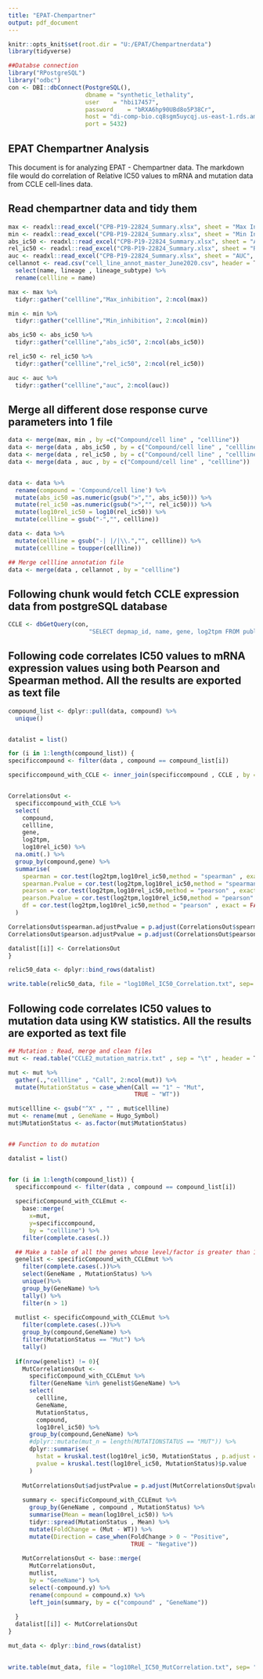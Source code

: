 ---
title: "EPAT-Chempartner"
output: pdf_document
---

```{r setup, include=FALSE}
knitr::opts_knit$set(root.dir = "U:/EPAT/Chempartnerdata")
library(tidyverse)

##Databse connection
library("RPostgreSQL")
library("odbc")
con <- DBI::dbConnect(PostgreSQL(),
                      dbname = "synthetic_lethality",
                      user    = "hbi17457",
                      password    = "bRXA6hp90UBd8o5P38Cr",
                      host = "di-comp-bio.cq8sgm5uycqj.us-east-1.rds.amazonaws.com",
                      port = 5432)
```

## EPAT Chempartner Analysis

This document is for analyzing EPAT - Chempartner data. The markdown file would do correlation of Relative IC50 values to mRNA and mutation data from CCLE cell-lines data.

## Read chempartner data and tidy them

```{r read data}
max <- readxl::read_excel("CPB-P19-22824_Summary.xlsx", sheet = "Max Inhibition", skip = 1)
min <- readxl::read_excel("CPB-P19-22824_Summary.xlsx", sheet = "Min Inhibition", skip = 1)
abs_ic50 <- readxl::read_excel("CPB-P19-22824_Summary.xlsx", sheet = "ABS", skip = 1)
rel_ic50 <- readxl::read_excel("CPB-P19-22824_Summary.xlsx", sheet = "Rel", skip = 1)
auc <- readxl::read_excel("CPB-P19-22824_Summary.xlsx", sheet = "AUC", skip = 1)
cellannot <- read.csv("cell_line_annot_master_June2020.csv", header = T) %>%
  select(name, lineage , lineage_subtype) %>%
  rename(cellline = name)

max <- max %>%
  tidyr::gather("cellline","Max_inhibition", 2:ncol(max))

min <- min %>%
  tidyr::gather("cellline","Min_inhibition", 2:ncol(min))

abs_ic50 <- abs_ic50 %>%
  tidyr::gather("cellline","abs_ic50", 2:ncol(abs_ic50))

rel_ic50 <- rel_ic50 %>%
  tidyr::gather("cellline","rel_ic50", 2:ncol(rel_ic50))

auc <- auc %>%
  tidyr::gather("cellline","auc", 2:ncol(auc))
```

## Merge all different dose response curve parameters into 1 file


```{r merge, echo= FALSE}
data <- merge(max, min , by =c("Compound/cell line" , "cellline"))
data <- merge(data , abs_ic50 , by = c("Compound/cell line" , "cellline"))
data <- merge(data , rel_ic50 , by = c("Compound/cell line" , "cellline"))
data <- merge(data , auc , by = c("Compound/cell line" , "cellline"))


data <- data %>%
  rename(compound = 'Compound/cell line') %>%
  mutate(abs_ic50 =as.numeric(gsub(">","", abs_ic50))) %>%
  mutate(rel_ic50 =as.numeric(gsub(">","", rel_ic50))) %>%
  mutate(log10rel_ic50 = log10(rel_ic50)) %>%
  mutate(cellline = gsub("-","", cellline))

data <- data %>%
  mutate(cellline = gsub("-| |/|\\.","", cellline)) %>%
  mutate(cellline = toupper(cellline))

## Merge cellline annotation file
data <- merge(data , cellannot , by = "cellline")
```


## Following chunk would fetch CCLE expression data from postgreSQL database
```{r, echo= FALSE}

CCLE <- dbGetQuery(con,
                       "SELECT depmap_id, name, gene, log2tpm FROM public.ccle_expression")

```

## Following code correlates IC50 values to mRNA expression values using both Pearson and Spearman method. All the results are exported as text file

```{r Gene expression correlation , echo= FALSE}
compound_list <- dplyr::pull(data, compound) %>%
  unique()


datalist = list()

for (i in 1:length(compound_list)) {
specificcompound <- filter(data , compound == compound_list[i])

specificcompound_with_CCLE <- inner_join(specificcompound , CCLE , by = c("cellline" = "name"))


CorrelationsOut <-
  specificcompound_with_CCLE %>%
  select(
    compound,
    cellline,
    gene,
    log2tpm,
    log10rel_ic50) %>%
  na.omit(.) %>%
  group_by(compound,gene) %>%
  summarise(
    spearman = cor.test(log2tpm,log10rel_ic50,method = "spearman" , exact = FALSE)$estimate,
    spearman.Pvalue = cor.test(log2tpm,log10rel_ic50,method = "spearman" , exact = FALSE , adjust = none)$p.value ,
    pearson = cor.test(log2tpm,log10rel_ic50,method = "pearson" , exact = FALSE)$estimate,
    pearson.Pvalue = cor.test(log2tpm,log10rel_ic50,method = "pearson" , exact = FALSE , adjust = none)$p.value ,
    df = cor.test(log2tpm,log10rel_ic50,method = "pearson" , exact = FALSE)$parameter
  )

CorrelationsOut$spearman.adjustPvalue = p.adjust(CorrelationsOut$spearman.Pvalue , method = "BH")
CorrelationsOut$pearson.adjustPvalue = p.adjust(CorrelationsOut$pearson.Pvalue , method = "BH")

datalist[[i]] <- CorrelationsOut
}

relic50_data <- dplyr::bind_rows(datalist)

write.table(relic50_data, file = "log10Rel_IC50_Correlation.txt", sep= "\t", row.names = F)
```


## Following code correlates IC50 values to mutation data using KW statistics. All the results are exported as text file
```{r}
## Mutation : Read, merge and clean files
mut <- read.table("CCLE2_mutation_matrix.txt" , sep = "\t" , header = T)

mut <- mut %>%
  gather(.,"cellline" , "Call", 2:ncol(mut)) %>%
  mutate(MutationStatus = case_when(Call == "1" ~ "Mut",
                                    TRUE ~ "WT"))

mut$cellline <- gsub("^X" , "" , mut$cellline)
mut <- rename(mut , GeneName = Hugo_Symbol)
mut$MutationStatus <- as.factor(mut$MutationStatus)


## Function to do mutation

datalist = list()


for (i in 1:length(compound_list)) {
  specificcompound <- filter(data , compound == compound_list[i])
  
  specificCompound_with_CCLEmut <-
    base::merge(
      x=mut,
      y=specificcompound,
      by = "cellline") %>%
    filter(complete.cases(.))

  ## Make a table of all the genes whose level/factor is greater than 1 - useful for KW algorithm
  genelist <- specificCompound_with_CCLEmut %>%
    filter(complete.cases(.))%>%
    select(GeneName , MutationStatus) %>%
    unique()%>%
    group_by(GeneName) %>%
    tally() %>%
    filter(n > 1)
  
  mutlist <- specificCompound_with_CCLEmut %>%
    filter(complete.cases(.))%>%
    group_by(compound,GeneName) %>%
    filter(MutationStatus == "Mut") %>%
    tally()
  
  if(nrow(genelist) != 0){  
    MutCorrelationsOut <-
      specificCompound_with_CCLEmut %>%
      filter(GeneName %in% genelist$GeneName) %>%
      select(
        cellline,
        GeneName,
        MutationStatus,
        compound,
        log10rel_ic50) %>% 
      group_by(compound,GeneName) %>%
      #dplyr::mutate(mut_n = length(MUTATIONSTATUS == "MUT")) %>%
      dplyr::summarise(
        hstat = kruskal.test(log10rel_ic50, MutationStatus , p.adjust = "bonferroni" , kw=TRUE)$statistic,
        pvalue = kruskal.test(log10rel_ic50, MutationStatus)$p.value
      )
  
    MutCorrelationsOut$adjustPvalue = p.adjust(MutCorrelationsOut$pvalue , method = "BH")
    
    summary <- specificCompound_with_CCLEmut %>%
      group_by(GeneName , compound , MutationStatus) %>%
      summarise(Mean = mean(log10rel_ic50)) %>%
      tidyr::spread(MutationStatus , Mean) %>%
      mutate(FoldChange = (Mut - WT)) %>%
      mutate(Direction = case_when(FoldChange > 0 ~ "Positive",
                                   TRUE ~ "Negative"))
    
    MutCorrelationsOut <- base::merge(
      MutCorrelationsOut,
      mutlist,
      by = "GeneName") %>%
      select(-compound.y) %>% 
      rename(compound = compound.x) %>%
      left_join(summary, by = c("compound" , "GeneName"))
  
  }
  datalist[[i]] <- MutCorrelationsOut
}

mut_data <- dplyr::bind_rows(datalist)

  
write.table(mut_data, file = "log10Rel_IC50_MutCorrelation.txt", sep= "\t", row.names = F)  
  

```

